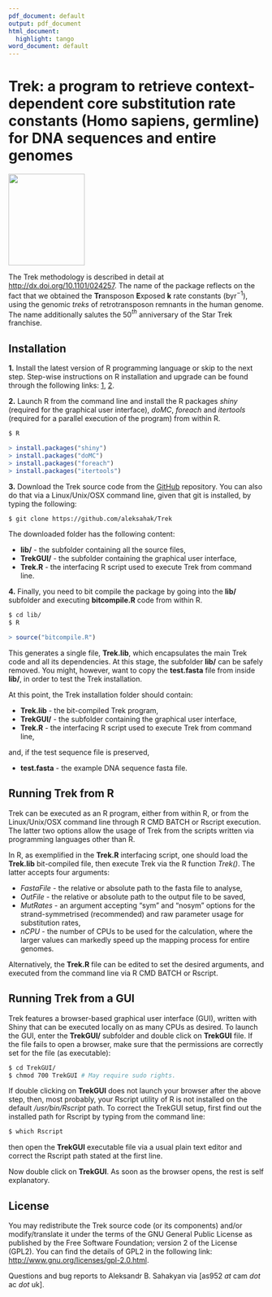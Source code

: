 ```yaml
---
pdf_document: default
output: pdf_document
html_document:
  highlight: tango
word_document: default
---
```


# Trek: a program to retrieve context-dependent core substitution rate constants (Homo sapiens, germline) for DNA sequences and entire genomes

<img src="TrekGUI/Trek_logo.png" align="middle" height="180" width="150" margin="0 auto" />

The Trek methodology is described in detail at <http://dx.doi.org/10.1101/024257>. The name of the package reflects on the fact that we obtained the **Tr**ansposon **E**xposed **k** rate constants (byr$^{-1}$), using the genomic *treks* of retrotransposon remnants in the human genome. The name additionally salutes the 50$^{th}$ anniversary of the Star Trek franchise.

## Installation

**1.** Install the latest version of R programming language or skip to the next step. Step-wise instructions on R installation and upgrade can be found through the following links: [1](http://alexonscience.blogspot.co.uk/2015/10/installing-r-on-linuxunix-machines-from.html), [2](http://alexonscience.blogspot.co.uk/2015/10/upgrade-r-environmentlibraries-mac-osx.html).

**2.** Launch R from the command line and install the R packages *shiny* (required for the graphical user interface), *doMC*, *foreach* and *itertools* (required for a parallel execution of the program) from within R.

```bash
$ R
```
```r
> install.packages("shiny")
> install.packages("doMC")
> install.packages("foreach")
> install.packages("itertools")
```

**3.** Download the Trek source code from the [GitHub](https://github.com/aleksahak/Trek) repository. You can also do that via a Linux/Unix/OSX command line, given that git is installed, by typing the following:

```bash
$ git clone https://github.com/aleksahak/Trek
```

The downloaded folder has the following content:

- **lib/** - the subfolder containing all the source files,
- **TrekGUI/** - the subfolder containing the graphical user interface, 
- **Trek.R** - the interfacing R script used to execute Trek from command line.

**4.** Finally, you need to bit compile the package by going into the **lib/** subfolder and executing **bitcompile.R** code from within R.

```bash
$ cd lib/
$ R
```
```r
> source("bitcompile.R")
```

This generates a single file, **Trek.lib**, which encapsulates the main Trek code and all its dependencies. At this stage, the subfolder **lib/** can be safely removed. You might, however, want to copy the **test.fasta** file from inside **lib/**, in order to test the Trek installation.

At this point, the Trek installation folder should contain:

- **Trek.lib** - the bit-compiled Trek program,
- **TrekGUI/** - the subfolder containing the graphical user interface, 
- **Trek.R** - the interfacing R script used to execute Trek from command line,

and, if the test sequence file is preserved,

- **test.fasta** - the example DNA sequence fasta file.

## Running Trek from R

Trek can be executed as an R program, either from within R, or from the Linux/Unix/OSX command line through R CMD BATCH or Rscript execution. The latter two options allow the usage of Trek from the scripts written via programming languages other than R.

In R, as exemplified in the **Trek.R** interfacing script, one should load the **Trek.lib** bit-compiled file, then execute Trek via the R function *Trek()*. The latter accepts four arguments:

- *FastaFile* - the relative or absolute path to the fasta file to analyse,
- *OutFile* - the relative or absolute path to the output file to be saved,
- *MutRates* - an argument accepting "sym" and "nosym" options for the strand-symmetrised (recommended) and raw parameter usage for substitution rates, 
- *nCPU* - the number of CPUs to be used for the calculation, where the larger values can markedly speed up the mapping process for entire genomes.

Alternatively, the **Trek.R** file can be edited to set the desired arguments, and executed from the command line via R CMD BATCH or Rscript.

## Running Trek from a GUI

Trek features a browser-based graphical user interface (GUI), written with Shiny that can be executed locally on as many CPUs as desired. To launch the GUI, enter the **TrekGUI/** subfolder and double click on **TrekGUI** file. If the file fails to open a browser, make sure that the permissions are correctly set for the file (as executable):

```bash
$ cd TrekGUI/
$ chmod 700 TrekGUI # May require sudo rights.
```

If double clicking on **TrekGUI** does not launch your browser after the above step, then, most probably, your Rscript utility of R is not installed on the default */usr/bin/Rscript* path. To correct the TrekGUI setup, first find out the installed path for Rscript by typing from the command line:

```bash
$ which Rscript
```

then open the **TrekGUI** executable file via a usual plain text editor and correct the Rscript path stated at the first line.

Now double click on **TrekGUI**. As soon as the browser opens, the rest is self explanatory.

## License

You may redistribute the Trek source code (or its components) and/or modify/translate it under the terms of the GNU General Public License as published by the Free Software Foundation; version 2 of the License (GPL2). You can find the details of GPL2 in the following link: <http://www.gnu.org/licenses/gpl-2.0.html>.

Questions and bug reports to Aleksandr B. Sahakyan via [as952 *at* cam *dot* ac *dot* uk].

